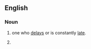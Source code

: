 {{also|taildragger}}
==English==

===Noun===
{{en-noun}}

# {{lb|en|colloquial}} one who [[delay]]s or is constantly [[late]].
# {{lb|en|aviation}} {{alternative form of|taildragger|lang=en}}